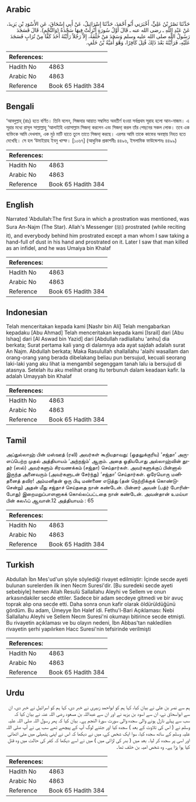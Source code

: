 ## Arabic


<div dir="rtl" lang="ar" style={{fontSize:'larger',backgroundColor:'#f8f9fa',padding:20}}>
حَدَّثَنَا نَصْرُ بْنُ عَلِيٍّ، أَخْبَرَنِي أَبُو أَحْمَدَ، حَدَّثَنَا إِسْرَائِيلُ، عَنْ أَبِي إِسْحَاقَ، عَنِ الأَسْوَدِ بْنِ يَزِيدَ، عَنْ عَبْدِ اللَّهِ ـ رضى الله عنه ـ قَالَ أَوَّلُ سُورَةٍ أُنْزِلَتْ فِيهَا سَجْدَةٌ ‏(‏وَالنَّجْمِ‏)‏‏.‏ قَالَ فَسَجَدَ رَسُولُ اللَّهِ صلى الله عليه وسلم وَسَجَدَ مَنْ خَلْفَهُ، إِلاَّ رَجُلاً رَأَيْتُهُ أَخَذَ كَفًّا مِنْ تُرَابٍ فَسَجَدَ عَلَيْهِ، فَرَأَيْتُهُ بَعْدَ ذَلِكَ قُتِلَ كَافِرًا، وَهْوَ أُمَيَّةُ بْنُ خَلَفٍ‏.‏
</div>
<div style={{backgroundColor:'#f8f9fa',padding:20, marginBottom: 10}}><table> <thead> <tr> <th>References:</th> <th></th> </tr> </thead> <tbody><tr><td>Hadith No</td><td>4863</td></tr><tr><td>Arabic No</td><td>4863</td></tr><tr><td>Reference</td><td>Book 65 Hadith 384</td></tr></tbody></table></div>

## Bengali


<div dir="ltr" lang="bn" style={{fontSize:'larger',backgroundColor:'#f8f9fa',padding:20}}>
‘আবদুল্লাহ্ (রাঃ) হতে বর্ণিত। তিনি বলেন, সিজদার আয়াত সম্বলিত অবতীর্ণ হওয়া সর্বপ্রথম সূরাহ হলো আন-নাজম। এ সূরার মধ্যে রাসূল সাল্লাল্লাহু ‘আলাইহি ওয়াসাল্লাম সিজদা্ করলেন এবং সিজদা্ করল তাঁর পেছনের সকল লোক। তবে এক ব্যক্তিকে আমি দেখলাম, এক মুঠ মাটি হাতে তুলে তাতে সিজদা্ করছে। এরপর আমি তাকে কাফের অবস্থায় নিহত হতে দেখেছি। সে হল ‘উমাইয়াহ ইবনু খাল্ফ। [১০৬৭] (আধুনিক প্রকাশনীঃ ৪৪৯৬, ইসলামিক ফাউন্ডেশনঃ ৪৪৯৯)
</div>
<div style={{backgroundColor:'#f8f9fa',padding:20, marginBottom: 10}}><table> <thead> <tr> <th>References:</th> <th></th> </tr> </thead> <tbody><tr><td>Hadith No</td><td>4863</td></tr><tr><td>Arabic No</td><td>4863</td></tr><tr><td>Reference</td><td>Book 65 Hadith 384</td></tr></tbody></table></div>

## English


<div dir="ltr" lang="en" style={{fontSize:'larger',backgroundColor:'#f8f9fa',padding:20}}>
Narrated 'Abdullah:The first Sura in which a prostration was mentioned, was Sura An-Najm (The Star). Allah's Messenger (ﷺ) prostrated (while reciting it), and everybody behind him prostrated except a man whom I saw taking a hand-full of dust in his hand and prostrated on it. Later I saw that man killed as an infidel, and he was Umaiya bin Khalaf
</div>
<div style={{backgroundColor:'#f8f9fa',padding:20, marginBottom: 10}}><table> <thead> <tr> <th>References:</th> <th></th> </tr> </thead> <tbody><tr><td>Hadith No</td><td>4863</td></tr><tr><td>Arabic No</td><td>4863</td></tr><tr><td>Reference</td><td>Book 65 Hadith 384</td></tr></tbody></table></div>

## Indonesian


<div dir="ltr" lang="id" style={{fontSize:'larger',backgroundColor:'#f8f9fa',padding:20}}>
Telah menceritakan kepada kami [Nashr bin Ali] Telah mengabarkan kepadaku [Abu Ahmad] Telah menceritakan kepada kami [Israil] dari [Abu Ishaq] dari [Al Aswad bin Yazid] dari [Abdullah radliallahu 'anhu] dia berkata; Surat pertama kali yang di dalamnya ada ayat sajdah adalah surat An Najm. Abdullah berkata; Maka Rasulullah shallallahu 'alaihi wasallam dan orang-orang yang berada dibelakang beliau pun bersujud, kecuali seorang laki-laki yang aku lihat ia mengambil segenggam tanah lalu ia bersujud di atasnya. Setelah itu aku melihat orang itu terbunuh dalam keadaan kafir. Ia adalah Umayyah bin Khalaf
</div>
<div style={{backgroundColor:'#f8f9fa',padding:20, marginBottom: 10}}><table> <thead> <tr> <th>References:</th> <th></th> </tr> </thead> <tbody><tr><td>Hadith No</td><td>4863</td></tr><tr><td>Arabic No</td><td>4863</td></tr><tr><td>Reference</td><td>Book 65 Hadith 384</td></tr></tbody></table></div>

## Tamil


<div dir="ltr" lang="ta" style={{fontSize:'larger',backgroundColor:'#f8f9fa',padding:20}}>
அப்துல்லாஹ் பின் மஸ்ஊத் (ரலி) அவர்கள் கூறியதாவது: (ஓதலுக்குரிய) ‘சஜ்தா’ அருளப்பெற்ற முதல் அத்தியாயம் ‘அந்நஜ்ம்’ ஆகும். அதை ஓதியபோது அல்லாஹ்வின் தூதர் (ஸல்) அவர்களும் சிரவணக்கம் (சஜ்தா) செய்தார்கள். அவர்களுக்குப் பின்னால் இருந்த அனைவரும் (அவர்களுடன் சேர்ந்து) ‘சஜ்தா’ செய்தார்கள். ஒரேயொரு மனிதனைத் தவிர! அம்மனிதன் ஒரு பிடி மண்ணை எடுத்து (தன் நெற்றிக்குக் கொண்டுசென்று) அதன் மீது சஜ்தாச் செய்ததை நான் கண்டேன். பின்னர் அவன் (பத்ர் போரின்போது) இறைமறுப்பாளனாகக் கொல்லப்பட்டதை நான் கண்டேன். அவன்தான் உமய்யா பின் கலஃப் ஆவான்.12 அத்தியாயம் : 65
</div>
<div style={{backgroundColor:'#f8f9fa',padding:20, marginBottom: 10}}><table> <thead> <tr> <th>References:</th> <th></th> </tr> </thead> <tbody><tr><td>Hadith No</td><td>4863</td></tr><tr><td>Arabic No</td><td>4863</td></tr><tr><td>Reference</td><td>Book 65 Hadith 384</td></tr></tbody></table></div>

## Turkish


<div dir="ltr" lang="tr" style={{fontSize:'larger',backgroundColor:'#f8f9fa',padding:20}}>
Abdullah İbn Mes'ud'un şöyle söylediği rivayet edilmiştir: İçinde secde ayeti bulunan surelerden ilk inen Necm Suresi'dir. [Bu suredeki secde ayeti sebebiyle] hemen Allah Resulü Sallallahu Aleyhi ve Sellem ve onun arkasındakiler secde ettiler. Sadece bir adam secdeye gitmedi ve bir avuç toprak alıp ona secde etti. Daha sonra onun kafir olarak öldürüldüğünü gördüm. Bu adam, Ümeyye İbn Halef idi. Fethu'l-Bari Açıklaması: Nebi Sallallahu Aleyhi ve Sellem Necm Suresi'ni okumayı bitirince secde etmişti. Bu rivayetin açıklaması ve bu olayın nedeni, İbn Abbas'tan nakledilen rivayetin şerhi yapılırken Hacc Suresi'nin tefsirinde verilmişti
</div>
<div style={{backgroundColor:'#f8f9fa',padding:20, marginBottom: 10}}><table> <thead> <tr> <th>References:</th> <th></th> </tr> </thead> <tbody><tr><td>Hadith No</td><td>4863</td></tr><tr><td>Arabic No</td><td>4863</td></tr><tr><td>Reference</td><td>Book 65 Hadith 384</td></tr></tbody></table></div>

## Urdu


<div dir="rtl" lang="ur" style={{fontSize:'larger',backgroundColor:'#f8f9fa',padding:20}}>
ہم سے نصر بن علی نے بیان کیا، کہا ہم کو ابواحمد زبیری نے خبر دی، کہا ہم کو اسرائیل نے خبر دی، ان سے ابواسحاق نے، ان سے اسود بن یزید نے اور ان سے عبداللہ بن مسعود رضی اللہ عنہ نے بیان کیا کہ سب سے پہلے نازل ہونے والی سجدہ والی سورت سورۃ النجم ہے۔ بیان کیا کہ پھر رسول اللہ صلی اللہ علیہ وسلم نے ( اس کی تلاوت کے بعد ) سجدہ کیا اور جتنے لوگ آپ کے پیچھے تھے سب ہی نے آپ صلی اللہ علیہ وسلم کے ساتھ سجدہ کیا، سوا ایک شخص کے، میں نے دیکھا کہ اس نے اپنی ہتھیلی میں مٹی اٹھائی اور اسی پر سجدہ کر لیا۔ بعد میں ( بدر کی لڑائی میں ) میں نے اسے دیکھا کہ کفر کی حالت میں وہ قتل کیا ہوا پڑا ہے۔ وہ شخص امیہ بن خلف تھا۔
</div>
<div style={{backgroundColor:'#f8f9fa',padding:20, marginBottom: 10}}><table> <thead> <tr> <th>References:</th> <th></th> </tr> </thead> <tbody><tr><td>Hadith No</td><td>4863</td></tr><tr><td>Arabic No</td><td>4863</td></tr><tr><td>Reference</td><td>Book 65 Hadith 384</td></tr></tbody></table></div>